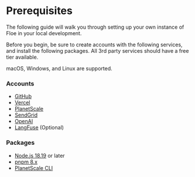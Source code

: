# Prerequisites
The following guide will walk you through setting up your own instance of Floe in your local development.

Before you begin, be sure to create accounts with the following services, and
install the following packages. All 3rd party services should have a free tier
available.

macOS, Windows, and Linux are supported.

### Accounts
- [GitHub](https://github.com/)
- [Vercel](https://vercel.com/)
- [PlanetScale](https://planetscale.com/)
- [SendGrid](https://sendgrid.com/)
- [OpenAI](https://openai.com/)
- [LangFuse](https://langfuse.com/) (Optional) 

### Packages
- [Node.js 18.19](https://nodejs.org/en) or later
- [pnpm 8.x](https://pnpm.io)
- [PlanetScale CLI](https://planetscale.com/features/cli)
